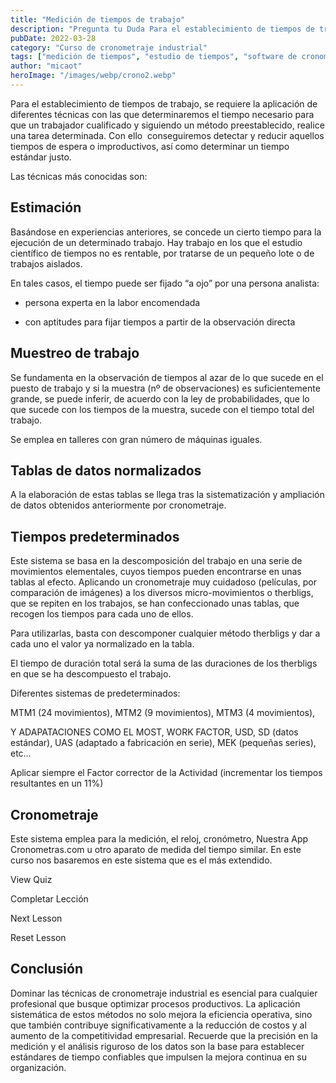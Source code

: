 ```yaml
---
title: "Medición de tiempos de trabajo"
description: "Pregunta tu Duda Para el establecimiento de tiempos de trabajo, se requiere la aplicación de diferentes técnicas con las que determinaremos el tiempo necesario para que un trabajador cualificado y sig..."
pubDate: 2022-03-28
category: "Curso de cronometraje industrial"
tags: ["medición de tiempos", "estudio de tiempos", "software de cronometraje", "estudio de métodos", "toma de tiempos", "diseño de método", "tiempo estándar", "cronometraje"]
author: "micaot"
heroImage: "/images/webp/crono2.webp"
---
```


Para el establecimiento de tiempos de trabajo, se requiere la aplicación de diferentes técnicas con las que determinaremos el tiempo necesario para que un trabajador cualificado y siguiendo un método preestablecido, realice una tarea determinada. Con ello  conseguiremos detectar y reducir aquellos tiempos de espera o improductivos, así como determinar un tiempo estándar justo.

Las técnicas más conocidas son:

## Estimación

Basándose en experiencias anteriores, se concede un cierto tiempo para la ejecución de un determinado trabajo. Hay trabajo en los que el estudio científico de tiempos no es rentable, por tratarse de un pequeño lote o de trabajos aislados.

En tales casos, el tiempo puede ser fijado “a ojo” por una persona analista:

- persona experta en la labor encomendada

- con aptitudes para fijar tiempos a partir de la observación directa

## Muestreo de trabajo

Se fundamenta en la observación de tiempos al azar de lo que sucede en el puesto de trabajo y si la muestra (nº de observaciones) es suficientemente grande, se puede inferir, de acuerdo con la ley de probabilidades, que lo que sucede con los tiempos de la muestra, sucede con el tiempo total del trabajo.

Se emplea en talleres con gran número de máquinas iguales.

## Tablas de datos normalizados

A la elaboración de estas tablas se llega tras la sistematización y ampliación de datos obtenidos anteriormente por cronometraje.

## Tiempos predeterminados

Este sistema se basa en la descomposición del trabajo en una serie de movimientos elementales, cuyos tiempos pueden encontrarse en unas tablas al efecto. Aplicando un cronometraje muy cuidadoso (películas, por comparación de imágenes) a los diversos micro-movimientos o therbligs, que se repiten en los trabajos, se han confeccionado unas tablas, que recogen los tiempos para cada uno de ellos.

Para utilizarlas, basta con descomponer cualquier método therbligs y dar a cada uno el valor ya normalizado en la tabla.

El tiempo de duración total será la suma de las duraciones de los therbligs en que se ha descompuesto el trabajo.

Diferentes sistemas de predeterminados:

MTM1 (24 movimientos), MTM2 (9 movimientos), MTM3 (4 movimientos),

Y ADAPATACIONES COMO EL MOST, WORK FACTOR, USD, SD (datos estándar), UAS (adaptado a fabricación en serie), MEK (pequeñas series), etc…

Aplicar siempre el Factor corrector de la Actividad (incrementar los tiempos resultantes en un 11%)

## Cronometraje

Este sistema emplea para la medición, el reloj, cronómetro, Nuestra App Cronometras.com u otro aparato de medida del tiempo similar. En este curso nos basaremos en este sistema que es el más extendido.

View Quiz

Completar Lección

Next Lesson

Reset Lesson



## Conclusión

Dominar las técnicas de cronometraje industrial es esencial para cualquier profesional que busque optimizar procesos productivos. La aplicación sistemática de estos métodos no solo mejora la eficiencia operativa, sino que también contribuye significativamente a la reducción de costos y al aumento de la competitividad empresarial. Recuerde que la precisión en la medición y el análisis riguroso de los datos son la base para establecer estándares de tiempo confiables que impulsen la mejora continua en su organización.